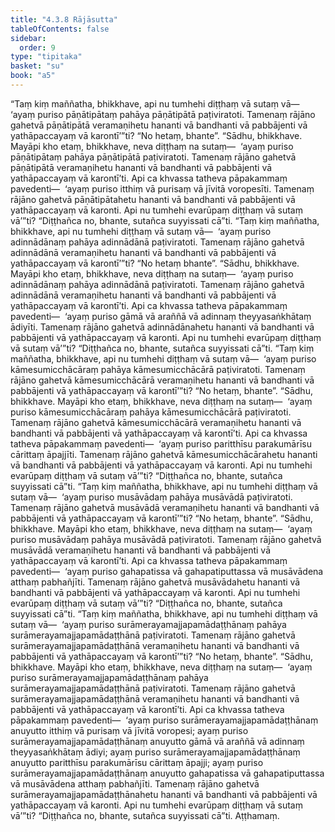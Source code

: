 ```yaml
---
title: "4.3.8 Rājāsutta"
tableOfContents: false
sidebar:
  order: 9
type: "tipitaka"
basket: "su"
book: "a5"
---
```



<DynamicBreadcrumb />

<Division number="178" book="a5">

<Paragraph number="1030" book="a5">
“Taṃ kiṃ maññatha, bhikkhave, api nu tumhehi diṭṭhaṃ vā sutaṃ vā—  ‘ayaṃ puriso pāṇātipātaṃ pahāya pāṇātipātā paṭiviratoti. Tamenaṃ rājāno gahetvā pāṇātipātā veramaṇihetu hananti vā bandhanti vā pabbājenti vā yathāpaccayaṃ vā karontī’”ti? “No hetaṃ, bhante”. “Sādhu, bhikkhave. Mayāpi kho etaṃ, bhikkhave, neva diṭṭhaṃ na sutaṃ—  ‘ayaṃ puriso pāṇātipātaṃ pahāya pāṇātipātā paṭiviratoti. Tamenaṃ rājāno gahetvā pāṇātipātā veramaṇihetu hananti vā bandhanti vā pabbājenti vā yathāpaccayaṃ vā karontī’ti. Api ca khvassa tatheva pāpakammaṃ pavedenti—  ‘ayaṃ puriso itthiṃ vā purisaṃ vā jīvitā voropesīti. Tamenaṃ rājāno gahetvā pāṇātipātahetu hananti vā bandhanti vā pabbājenti vā yathāpaccayaṃ vā karonti. Api nu tumhehi evarūpaṃ diṭṭhaṃ vā sutaṃ vā’”ti? “Diṭṭhañca no, bhante, sutañca suyyissati cā”ti.
</Paragraph>

<Paragraph number="1031" book="a5">
“Taṃ kiṃ maññatha, bhikkhave, api nu tumhehi diṭṭhaṃ vā sutaṃ vā—  ‘ayaṃ puriso adinnādānaṃ pahāya adinnādānā paṭiviratoti. Tamenaṃ rājāno gahetvā adinnādānā veramaṇihetu hananti vā bandhanti vā pabbājenti vā yathāpaccayaṃ vā karontī’”ti? “No hetaṃ bhante”. “Sādhu, bhikkhave. Mayāpi kho etaṃ, bhikkhave, neva diṭṭhaṃ na sutaṃ—  ‘ayaṃ puriso adinnādānaṃ pahāya adinnādānā paṭiviratoti. Tamenaṃ rājāno gahetvā adinnādānā veramaṇihetu hananti vā bandhanti vā pabbājenti vā yathāpaccayaṃ vā karontī’ti. Api ca khvassa tatheva pāpakammaṃ pavedenti—  ‘ayaṃ puriso gāmā vā araññā vā adinnaṃ theyyasaṅkhātaṃ ādiyīti. Tamenaṃ rājāno gahetvā adinnādānahetu hananti vā bandhanti vā pabbājenti vā yathāpaccayaṃ vā karonti. Api nu tumhehi evarūpaṃ diṭṭhaṃ vā sutaṃ vā’”ti? “Diṭṭhañca no, bhante, sutañca suyyissati cā”ti.
</Paragraph>

<Paragraph number="1032" book="a5">
“Taṃ kiṃ maññatha, bhikkhave, api nu tumhehi diṭṭhaṃ vā sutaṃ vā—  ‘ayaṃ puriso kāmesumicchācāraṃ pahāya kāmesumicchācārā paṭiviratoti. Tamenaṃ rājāno gahetvā kāmesumicchācārā veramaṇihetu hananti vā bandhanti vā pabbājenti vā yathāpaccayaṃ vā karontī’”ti? “No hetaṃ, bhante”. “Sādhu, bhikkhave. Mayāpi kho etaṃ, bhikkhave, neva diṭṭhaṃ na sutaṃ—  ‘ayaṃ puriso kāmesumicchācāraṃ pahāya kāmesumicchācārā paṭiviratoti. Tamenaṃ rājāno gahetvā kāmesumicchācārā veramaṇihetu hananti vā bandhanti vā pabbājenti vā yathāpaccayaṃ vā karontī’ti. Api ca khvassa tatheva pāpakammaṃ pavedenti—  ‘ayaṃ puriso paritthīsu parakumārīsu cārittaṃ āpajjīti. Tamenaṃ rājāno gahetvā kāmesumicchācārahetu hananti vā bandhanti vā pabbājenti vā yathāpaccayaṃ vā karonti. Api nu tumhehi evarūpaṃ diṭṭhaṃ vā sutaṃ vā’”ti? “Diṭṭhañca no, bhante, sutañca suyyissati cā”ti.
</Paragraph>

<Paragraph number="1033" book="a5">
“Taṃ kiṃ maññatha, bhikkhave, api nu tumhehi diṭṭhaṃ vā sutaṃ vā—  ‘ayaṃ puriso musāvādaṃ pahāya musāvādā paṭiviratoti. Tamenaṃ rājāno gahetvā musāvādā veramaṇihetu hananti vā bandhanti vā pabbājenti vā yathāpaccayaṃ vā karontī’”ti? “No hetaṃ, bhante”. “Sādhu, bhikkhave. Mayāpi kho etaṃ, bhikkhave, neva diṭṭhaṃ na sutaṃ—  ‘ayaṃ puriso musāvādaṃ pahāya musāvādā paṭiviratoti. Tamenaṃ rājāno gahetvā musāvādā veramaṇihetu hananti vā bandhanti vā pabbājenti vā yathāpaccayaṃ vā karontī’ti. Api ca khvassa tatheva pāpakammaṃ pavedenti—  ‘ayaṃ puriso gahapatissa vā gahapatiputtassa vā musāvādena atthaṃ pabhañjīti. Tamenaṃ rājāno gahetvā musāvādahetu hananti vā bandhanti vā pabbājenti vā yathāpaccayaṃ vā karonti. Api nu tumhehi evarūpaṃ diṭṭhaṃ vā sutaṃ vā’”ti? “Diṭṭhañca no, bhante, sutañca suyyissati cā”ti.
</Paragraph>

<Paragraph number="1034" book="a5">
“Taṃ kiṃ maññatha, bhikkhave, api nu tumhehi diṭṭhaṃ vā sutaṃ vā—  ‘ayaṃ puriso surāmerayamajjapamādaṭṭhānaṃ pahāya surāmerayamajjapamādaṭṭhānā paṭiviratoti. Tamenaṃ rājāno gahetvā surāmerayamajjapamādaṭṭhānā veramaṇihetu hananti vā bandhanti vā pabbājenti vā yathāpaccayaṃ vā karontī’”ti? “No hetaṃ, bhante”. “Sādhu, bhikkhave. Mayāpi kho etaṃ, bhikkhave, neva diṭṭhaṃ na sutaṃ—  ‘ayaṃ puriso surāmerayamajjapamādaṭṭhānaṃ pahāya surāmerayamajjapamādaṭṭhānā paṭiviratoti. Tamenaṃ rājāno gahetvā surāmerayamajjapamādaṭṭhānā veramaṇihetu hananti vā bandhanti vā pabbājenti vā yathāpaccayaṃ vā karontī’ti. Api ca khvassa tatheva pāpakammaṃ pavedenti—  ‘ayaṃ puriso surāmerayamajjapamādaṭṭhānaṃ anuyutto itthiṃ vā purisaṃ vā jīvitā voropesi; ayaṃ puriso surāmerayamajjapamādaṭṭhānaṃ anuyutto gāmā vā araññā vā adinnaṃ theyyasaṅkhātaṃ ādiyi; ayaṃ puriso surāmerayamajjapamādaṭṭhānaṃ anuyutto paritthīsu parakumārīsu cārittaṃ āpajji; ayaṃ puriso surāmerayamajjapamādaṭṭhānaṃ anuyutto gahapatissa vā gahapatiputtassa vā musāvādena atthaṃ pabhañjīti. Tamenaṃ rājāno gahetvā surāmerayamajjapamādaṭṭhānahetu hananti vā bandhanti vā pabbājenti vā yathāpaccayaṃ vā karonti. Api nu tumhehi evarūpaṃ diṭṭhaṃ vā sutaṃ vā’”ti? “Diṭṭhañca no, bhante, sutañca suyyissati cā”ti.

</Paragraph>
</Division>

<Paragraph number="1035" type="center" book="a5">
Aṭṭhamaṃ.
</Paragraph>